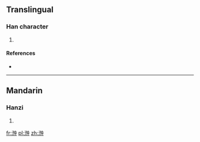 ==Translingual==

===Han character===
{{Han char|rn=85|rad=水|as=07|sn=10|four=35106|canj=EPL}}

# {{defn|Han|sort=水07}}

====References====
* {{Han ref|kx=0625.180|dkj=17507|dj=1027.040|hdz=31633.060|uh=6D7A|ud=28026|bh=D245|bd=53829}}

----

==Mandarin==

===Hanzi===
{{cmn-hanzi|pin=[[chōng]] ([[chong1]]), [[qǐng]] ([[qing3]])|wg=ch'ung<sup>1</sup>, ch'ing<sup>3</sup>}}

# {{defn|lang=cmn|sort=水07}}

[[fr:浺]]
[[pl:浺]]
[[zh:浺]]